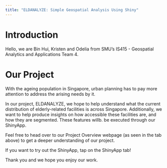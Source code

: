 ```yaml
---
title: "ELDANALYZE: Simple Geospatial Analysis Using Shiny"
---
```


# Introduction
Hello, we are Bin Hui, Kristen and Odelia from SMU's IS415 - Geospatial Analytics and Applications Team 4.

# Our Project
With the ageing population in Singapore, urban planning has to pay more attention to address the arising needs by it.

In our project, ELDANALYZE, we hope to help understand what the current distribution of elderly-related facilities is across Singapore. Additionally, we want to help produce insights on how accessible these facilities are, and how they are segmented. These features willb. be executed through our ShinyApp. 

Feel free to head over to our Project Overview webpage (as seen in the tab above) to get a deeper understanding of our project.

If you want to try out the ShinyApp, tap on the ShinyApp tab!

Thank you and we hope you enjoy our work.
